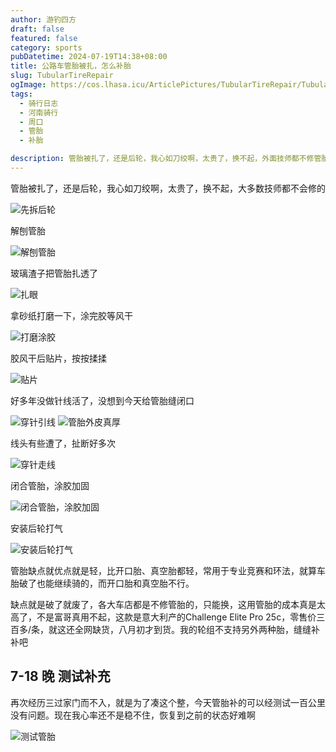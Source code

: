 ```yaml
---
author: 游钓四方
draft: false
featured: false
category: sports
pubDatetime: 2024-07-19T14:38+08:00
title: 公路车管胎被扎，怎么补胎
slug: TubularTireRepair
ogImage: https://cos.lhasa.icu/ArticlePictures/TubularTireRepair/TubularTireRepair.jpg_81
tags:
  - 骑行日志
  - 河南骑行
  - 周口
  - 管胎
  - 补胎

description: 管胎被扎了，还是后轮，我心如刀绞啊，太贵了，换不起，外面技师都不修管胎的
---
```



管胎被扎了，还是后轮，我心如刀绞啊，太贵了，换不起，大多数技师都不会修的

<Img src="20240718143947.jpg" alt="先拆后轮" />

解刨管胎

<Img src="cc9a297937f92440c3d0eec0ce93932.jpg" alt="解刨管胎" />

玻璃渣子把管胎扎透了

<Img src="202407181439481.jpg" alt="扎眼" />

拿砂纸打磨一下，涂完胶等风干

<Img src="202407181439482.jpg" alt="打磨涂胶" />

胶风干后贴片，按按揉揉

<Img src="20240718143949.jpg" alt="贴片" />

好多年没做针线活了，没想到今天给管胎缝闭口

<Img src="202407181439491.jpg" alt="穿针引线" />

<Img src="202407181439492.jpg" alt="管胎外皮真厚" />

线头有些遭了，扯断好多次

<Img src="202407181439493.jpg" alt="穿针走线" />

闭合管胎，涂胶加固

<Img src="20240718143950.jpg" alt="闭合管胎，涂胶加固" />

安装后轮打气

<Img src="20240718143919.jpg" alt="安装后轮打气" />

管胎缺点就优点就是轻，比开口胎、真空胎都轻，常用于专业竞赛和环法，就算车胎破了也能继续骑的，而开口胎和真空胎不行。

缺点就是破了就废了，各大车店都是不修管胎的，只能换，这用管胎的成本真是太高了，不是富哥真用不起，这款是意大利产的Challenge Elite Pro 25c，零售价三百多/条，就这还全网缺货，八月初才到货。我的轮组不支持另外两种胎，缝缝补补吧

## 7-18 晚 测试补充

再次经历三过家门而不入，就是为了凑这个整，今天管胎补的可以经测试一百公里没有问题。现在我心率还不是稳不住，恢复到之前的状态好难啊

<Img src="21957e908521d8e718c6661e9b79a51.jpg" alt="测试管胎" exif={false} />